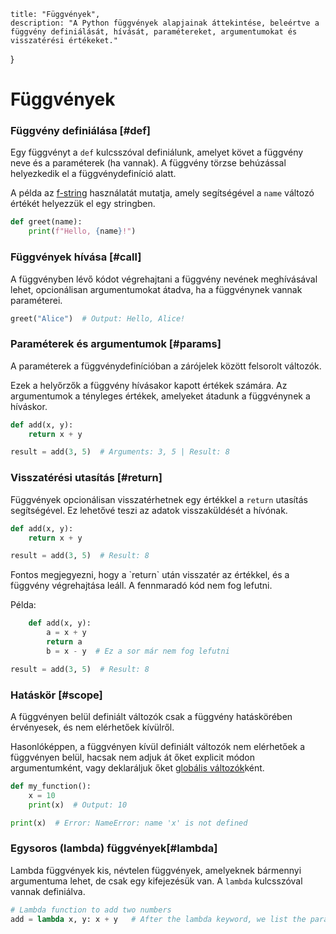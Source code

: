 


    title: "Függvények",
    description: "A Python függvények alapjainak áttekintése, beleértve a függvény definiálását, hívását, paramétereket, argumentumokat és visszatérési értékeket."   
}


# Függvények

### Függvény definiálása [#def]

Egy függvényt a `def` kulcsszóval definiálunk, amelyet követ a függvény neve és a paraméterek (ha vannak). A függvény törzse behúzással helyezkedik el a függvénydefiníció alatt.

A példa az [f-string](/py/alapok/typusok#f-string) használatát mutatja, amely segítségével a `name` változó értékét helyezzük el egy stringben.

```python copy
def greet(name):
    print(f"Hello, {name}!")
```

### **Függvények hívása** [#call]

A függvényben lévő kódot végrehajtani a függvény nevének meghívásával lehet, opcionálisan argumentumokat átadva, ha a függvénynek vannak paraméterei.

```python
greet("Alice")  # Output: Hello, Alice!
```

### **Paraméterek és argumentumok** [#params]

A paraméterek a függvénydefinícióban a zárójelek között felsorolt változók.

Ezek a helyőrzők a függvény hívásakor kapott értékek számára. Az argumentumok a tényleges értékek, amelyeket átadunk a függvénynek a híváskor.

```python copy
def add(x, y):
    return x + y

result = add(3, 5)  # Arguments: 3, 5 | Result: 8
```

### **Visszatérési utasítás** [#return]

Függvények opcionálisan visszatérhetnek egy értékkel a `return` utasítás segítségével. Ez lehetővé teszi az adatok visszaküldését a hívónak.

```python copy
def add(x, y):
    return x + y

result = add(3, 5)  # Result: 8
```

<Callout type="warning" emoji="⚠️">
  <p>
    Fontos megjegyezni, hogy a `return` után visszatér az értékkel, és a
    függvény végrehajtása leáll. A fennmaradó kód nem fog lefutni.
  </p>
</Callout>

Példa:

```py {4} copy
    def add(x, y):
        a = x + y
        return a
        b = x - y  # Ez a sor már nem fog lefutni

result = add(3, 5)  # Result: 8
```

### **Hatáskör** [#scope]

A függvényen belül definiált változók csak a függvény hatáskörében érvényesek, és nem elérhetőek kívülről.

Hasonlóképpen, a függvényen kívül definiált változók nem elérhetőek a függvényen belül, hacsak nem adjuk át őket explicit módon argumentumként, vagy deklaráljuk őket [globális változók](/py/alapok/variables#global)ként.

```python
def my_function():
    x = 10
    print(x)  # Output: 10

print(x)  # Error: NameError: name 'x' is not defined
```

### Egysoros (lambda) függvények[#lambda]

Lambda függvények kis, névtelen függvények, amelyeknek bármennyi argumentuma lehet, de csak egy kifejezésük van. A `lambda` kulcsszóval vannak definiálva.

```py
# Lambda function to add two numbers
add = lambda x, y: x + y   # After the lambda keyword, we list the parameters, followed by a colon, and the expression to evaluate
```
